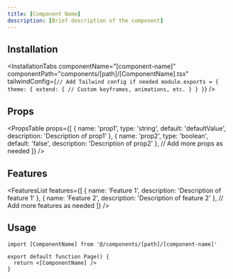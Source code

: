 ```yaml
---
title: [Component Name]
description: [Brief description of the component]
---
```



<ComponentPreview component={[ComponentName]} />

## Installation

<InstallationTabs 
  componentName="[component-name]"
  componentPath="components/[path]/[ComponentName].tsx"
  tailwindConfig={`
    // Add Tailwind config if needed
    module.exports = {
      theme: {
        extend: {
          // Custom keyframes, animations, etc.
        }
      }
    }
  `}
/>

## Props

<PropsTable props={[
  { name: 'prop1', type: 'string', default: 'defaultValue', description: 'Description of prop1' },
  { name: 'prop2', type: 'boolean', default: 'false', description: 'Description of prop2' },
  // Add more props as needed
]} />

## Features

<FeaturesList features={[
  { name: 'Feature 1', description: 'Description of feature 1' },
  { name: 'Feature 2', description: 'Description of feature 2' },
  // Add more features as needed
]} />

## Usage

```tsx
import [ComponentName] from '@/components/[path]/[component-name]'

export default function Page() {
  return <[ComponentName] />
}
```
